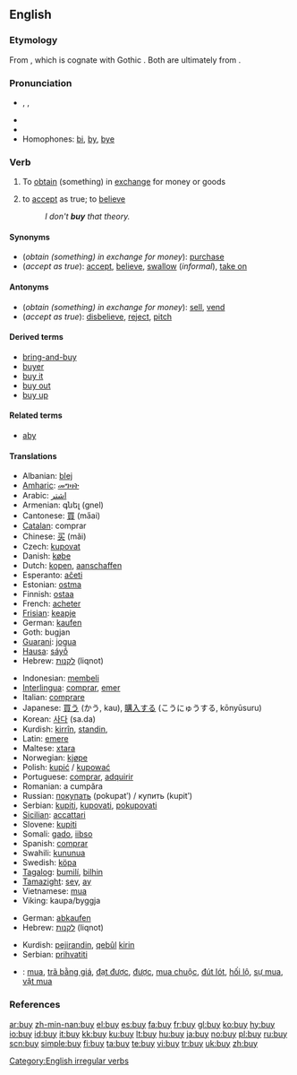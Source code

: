 ==English==

===Etymology===
From {{OE.}} {{term|bycġan||obtain by paying a price}}, which is cognate with Gothic {{term|bugjan}}. Both are ultimately from {{PIE.}}  {{term|Appendix:Proto-Indo-European roots#*bh|*bheug(h)}}.

===Pronunciation===
* {{IPA|/baɪ/}}, {{SAMPA|/baI/}}, {{enPR|bī}}
* {{audio|en-us-buy.ogg|Audio (US)}}
* {{rhymes|aɪ}}
* Homophones: [[bi]], [[by]], [[bye]]

===Verb===
{{en-verb|buys|buying|bought}}

# {{transitive}} To [[obtain]] (something) in [[exchange]] for money or goods
# {{context|transitive|informal}} to [[accept]] as true; to [[believe]]
#: ''I don't '''buy''' that theory.''

====Synonyms====
* (''obtain (something) in exchange for money''): [[purchase]]<!--, [[acquire]], [[shop]]-->
* (''accept as true''): [[accept]], [[believe]], [[swallow]] (''informal''), [[take on]]

====Antonyms====
* (''obtain (something) in exchange for money''): [[sell]], [[vend]]
* (''accept as true''): [[disbelieve]], [[reject]], [[pitch]]

====Derived terms====
* [[bring-and-buy]]
* [[buyer]]
* [[buy it]]
* [[buy out]]
* [[buy up]]

====Related terms====
* [[aby]]

====Translations====
{{trans-top|to obtain for money}}
* Albanian: [[blej]]
* [[Amharic]]: [[መግዛት]]
* Arabic: [[اشتر]]
* Armenian: գնել (gnel)
* Cantonese: [[買]] (ma̋ai)
* [[Catalan]]: comprar
* Chinese: [[买]] (mǎi)
* Czech: [[kupovat]]
* Danish: [[købe]]
* Dutch: [[kopen]], [[aanschaffen]]
* Esperanto: [[aĉeti]]
* Estonian: [[ostma]]
* Finnish: [[ostaa]]
* French: [[acheter]]
* [[Frisian]]: [[keapje]]
* German: [[kaufen]]
* Goth: bugjan
* [[Guarani]]: [[jogua]]
* [[Hausa]]: [[sáyṓ]]
* Hebrew: [[לקנות]] (liqnot)
{{trans-mid}}
* Indonesian: [[beli|membeli]]
* [[Interlingua]]: [[comprar]], [[emer]]
* Italian: [[comprare]]
* Japanese: [[買う]] (かう, kau), [[購入]]する (こうにゅうする, kōnyūsuru)
* Korean: [[사다]] (sa.da)
* Kurdish: [[kirrîn]], [[standin]], {{KUchar|[[کڕین]]}}
* Latin: [[emere]]
* Maltese: [[xtara]]
* Norwegian: [[kjøpe]]
* Polish: [[kupić]] / [[kupować]]
* Portuguese: [[comprar]], [[adquirir]]
* Romanian: a cumpăra
* Russian: [[покупать]] (pokupatʹ) / купить (kupitʹ)
* Serbian: [[kupiti]], [[kupovati]], [[pokupovati]]
* [[Sicilian]]: [[accattari]]
* Slovene: [[kupiti]]
* Somali: [[gado]], [[iibso]]
* Spanish: [[comprar]]
* Swahili: [[kununua]]
* Swedish: [[köpa]]
* [[Tagalog]]: [[bumilí]], [[bilhin]]
* [[Tamazight]]: [[seγ]], [[aγ]]
* Vietnamese: [[mua]]
* Viking: kaupa/byggja
{{trans-bottom}}

{{trans-top|to accept as true}}
* German: [[abkaufen]]
* Hebrew: [[לקנות]] (liqnot)
{{trans-mid}}
* Kurdish: [[pejirandin]], [[qebûl]] [[kirin]]
* Serbian: [[prihvatiti]]
{{trans-bottom}}

{{checktrans-top|Translations to be checked}}
* {{ttbc|Vietnamese}}: [[mua]], [[trã bằng giá]], [[đạt được]], [[được]], [[mua chuộc]], [[đút lót]], [[hối lộ]], [[sự mua]], [[vật mua]]
{{checktrans-top}}
{{checktrans-bottom}}

===References===
{{R:Century 1911}}
{{R:Webster 1913}}

[[Category:English irregular verbs]]

[[ar:buy]]
[[zh-min-nan:buy]]
[[el:buy]]
[[es:buy]]
[[fa:buy]]
[[fr:buy]]
[[gl:buy]]
[[ko:buy]]
[[hy:buy]]
[[io:buy]]
[[id:buy]]
[[it:buy]]
[[kk:buy]]
[[ku:buy]]
[[lt:buy]]
[[hu:buy]]
[[ja:buy]]
[[no:buy]]
[[pl:buy]]
[[ru:buy]]
[[scn:buy]]
[[simple:buy]]
[[fi:buy]]
[[ta:buy]]
[[te:buy]]
[[vi:buy]]
[[tr:buy]]
[[uk:buy]]
[[zh:buy]]